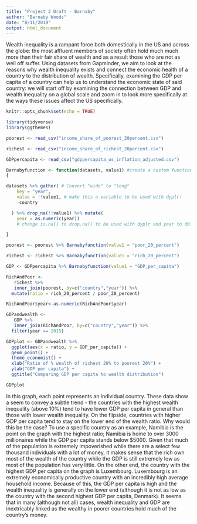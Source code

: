 ```yaml
---
title: "Project 2 Draft - Barnaby"
author: "Barnaby Woods"
date: "8/11/2019"
output: html_document
---
```


Wealth inequality is a rampant force both domestically in the US and across the globe: the most affluent members of society often hold much much more than their fair share of wealth and as a result those who are not as well off suffer. Using datasets from Gapminder, we aim to look at the reasons why wealth inequality exists and connect the economic health of a country to the distribution of wealth. Specifically, examining the GDP per capita of a country can help us to understand the economic state of said country: we will start off by examining the connection between GDP and wealth inequality on a global scale and zoom in to look more specifically at the ways these issues affect the US specifically.

```r
knitr::opts_chunk$set(echo = TRUE)

library(tidyverse)
library(ggthemes)

poorest <- read_csv("income_share_of_poorest_20percent.csv")

richest <- read_csv("income_share_of_richest_20percent.csv")

GDPpercapita <- read_csv("gdppercapita_us_inflation_adjusted.csv")
```

```r

Barnabyfunction <- function(datasets, value1) #create a custom function
{

datasets %>% gather( # Convert "wide" to "long"
    key = "year",
    value = !!value1, # make this a variable to be used with dyplr!
    -country

  ) %>% drop_na(!!value1) %>% mutate( 
    year = as.numeric(year))
    # change is.na() to drop.na() to be used with dyplr and year to dbl value

}

poorest <- poorest %>% Barnabyfunction(value1 = "poor_20_percent") 

richest <- richest %>% Barnabyfunction(value1 = "rich_20_percent")

GDP <- GDPpercapita %>% Barnabyfunction(value1 = "GDP_per_capita")

RichAndPoor <-
   richest %>%
   inner_join(poorest, by=c("country","year")) %>%
  mutate(ratio = rich_20_percent / poor_20_percent)

RichAndPoor$year<-as.numeric(RichAndPoor$year)

GDPandwealth <-
   GDP %>%
   inner_join(RichAndPoor, by=c("country","year")) %>%
  filter(year == 2015)

GDPplot <- GDPandwealth %>% 
  ggplot(aes(x = ratio, y = GDP_per_capita)) + 
  geom_point() + 
  theme_economist() + 
  xlab("Ratio of % wealth of richest 20% to poorest 20%") + 
  ylab("GDP per capita") + 
  ggtitle("Comparing GDP per capita to wealth distribution")

GDPplot
```

In this graph, each point represents an individual country. These data show a seem to convey a subtle trend - the countries with the highest wealth inequality (above 10%) tend to have lower GDP per capita in general than those with lower wealth inequality. On the flipside, countries with higher GDP per capita tend to stay on the lower end of the wealth ratio. Why would this be the case? To use a specific country as an example, Namibia is the point on the graph with the highest ratio; Namibia is home to over 3000 millionaires while the GDP per capita stands below $5000. Given that much of the population is extremely impoverished while there are a select few thousand individuals with a lot of money, it makes sense that the rich own most of the wealth of the country while the GDP is still extremely low as most of the population has very little. On the other end, the country with the highest GDP per capita on the graph is Luxembourg. Luxembourg is an extremely economically productive country with an incredibly high average household income. Because of this, the GDP per capita is high and the wealth inequality is generally on the lower end (although it is not as low as the country with the second highest GDP per capita, Denmark). It seems that in many (although not all) cases, wealth inequality and GDP are inextricably linked as the wealthy in poorer countries hold much of the country's money.

